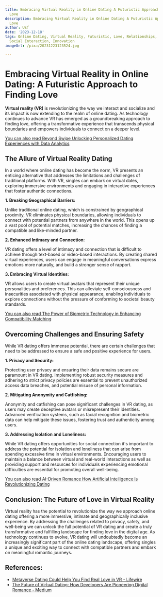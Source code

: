 ```yaml
---
title: Embracing Virtual Reality in Online Dating A Futuristic Approach to Finding
  Love
description: Embracing Virtual Reality in Online Dating A Futuristic Approach to Finding
  Love
author: Usf
date: '2023-12-18'
tags: Online Dating, Virtual Reality, Futuristic, Love, Relationships, Technology,
  Social Interaction, Innovation
imageUrl: /pixa/20231223123524.jpg

---
```

# Embracing Virtual Reality in  Online Dating: A Futuristic Approach to Finding Love

**Virtual reality (VR)** is revolutionizing the way we interact and socialize and its impact is now extending to the realm of  online dating. As technology continues to advance VR has  emerged as a groundbreaking approach to finding love,  offering  a transformative experience that transcends physical boundaries and empowers individuals to connect on a deeper level.

[You can also read Beyond Swipe Unlocking Personalized Dating Experiences with Data Analytics](Beyond%20Swipe%20Unlocking%20Personalized%20Dating%20Experiences%20with%20Data%20Analytics)


## The Allure  of Virtual Reality Dating

In a world where online dating has become the norm, VR presents an enticing alternative that addresses  the limitations and challenges of traditional platforms. With VR, singles can  embark on virtual dates, exploring immersive environments and  engaging in  interactive experiences that foster authentic connections.

**1. Breaking Geographical Barriers:**

Unlike traditional online dating, which is constrained by geographical proximity, VR eliminates  physical  boundaries, allowing individuals to connect with potential  partners from anywhere in the world. This opens up a vast pool of potential matches,  increasing the chances of finding a compatible and  like-minded  partner.

**2. Enhanced Intimacy and Connection:**

VR dating offers a  level of intimacy and connection that is difficult to achieve through text-based or video-based interactions.  By  creating shared virtual experiences, users can engage in  meaningful  conversations express emotions  more naturally, and build a stronger sense of rapport.

**3. Embracing Virtual Identities:**

VR  allows  users to create virtual avatars that represent  their unique personalities and preferences. This can alleviate self-consciousness and insecurities associated with physical appearance, enabling individuals to  explore connections without the pressure of conforming to societal beauty standards.

[You can also read The Power of Biometric Technology in Enhancing Compatibility  Matching](The%20Power%20of%20Biometric%20Technology%20in%20Enhancing%20Compatibility%20Matching)


## Overcoming Challenges and  Ensuring Safety

While VR dating offers immense potential, there are certain challenges that  need to be addressed to ensure a safe and positive  experience  for  users.

**1. Privacy and Security:**

Protecting user privacy and ensuring  their data remains secure are paramount in VR dating. Implementing robust security measures and adhering to strict privacy policies are essential to prevent unauthorized access data breaches, and potential misuse of personal information.

**2. Mitigating  Anonymity and Catfishing:**

Anonymity and catfishing can  pose significant  challenges in VR dating, as users may create deceptive avatars or misrepresent their identities. Advanced  verification systems, such as facial  recognition  and biometric data can help mitigate these  issues,  fostering trust  and authenticity among users.

**3. Addressing Isolation and Loneliness:**

While  VR dating offers opportunities for social connection it's important to address the potential for isolation and loneliness that can arise from spending excessive time in virtual environments. Encouraging users to maintain a balance between virtual and real-world interactions  as well as providing  support and  resources  for individuals experiencing emotional difficulties are essential for  promoting overall well-being.

[You  can also read AI-Driven Romance How Artificial Intelligence Is Revolutionizing Dating](AI-Driven%20Romance%20How%20Artificial%20Intelligence%20Is%20Revolutionizing%20Dating)


## Conclusion: The Future of Love in Virtual Reality

Virtual reality has the potential to revolutionize the way we approach online dating offering a more immersive, intimate and geographically inclusive experience. By addressing the challenges related to privacy, safety, and well-being we can unlock the full potential of VR dating and create a  truly  transformative and fulfilling landscape for finding love in the digital age. As technology continues to evolve, VR dating will undoubtedly become an increasingly significant part of the online dating landscape, offering  singles a unique  and exciting way to connect with compatible partners and  embark  on meaningful romantic journeys.

## References:
- [Metaverse Dating Could Help You Find Real Love in VR - Lifewire](https://www.lifewire.com/metaverse-dating-could-help-you-find-real-love-in-vr-5271280)
- [The Future of Virtual Dating: How Developers Are Pioneering Digital Romance - Medium](https://medium.com/@amanmishr4/the-future-of-virtual-dating-how-developers-are-pioneering-digital-romance-b00b9341015f)
